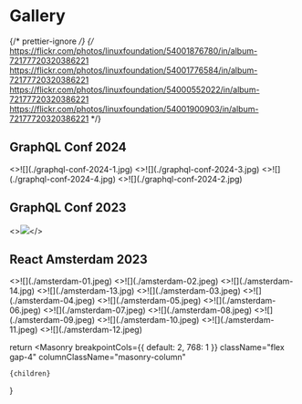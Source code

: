 
# Gallery

{/* prettier-ignore */}
{/*
https://flickr.com/photos/linuxfoundation/54001876780/in/album-72177720320386221
https://flickr.com/photos/linuxfoundation/54001776584/in/album-72177720320386221
https://flickr.com/photos/linuxfoundation/54000552022/in/album-72177720320386221
https://flickr.com/photos/linuxfoundation/54001900903/in/album-72177720320386221
*/}

## GraphQL Conf 2024

<Grid>
<>![](./graphql-conf-2024-1.jpg)</>
<>![](./graphql-conf-2024-3.jpg)</>
<>![](./graphql-conf-2024-4.jpg)</>
<>![](./graphql-conf-2024-2.jpg)</>

</Grid>

## GraphQL Conf 2023

<>![](./graphql-conf-2023.webp)</>

## React Amsterdam 2023

<Grid>
<>![](./amsterdam-01.jpeg)</>
<>![](./amsterdam-02.jpeg)</>
<>![](./amsterdam-14.jpg)</>
<>![](./amsterdam-13.jpg)</>
<>![](./amsterdam-03.jpeg)</>
<>![](./amsterdam-04.jpeg)</>
<>![](./amsterdam-05.jpeg)</>
<>![](./amsterdam-06.jpeg)</>
<>![](./amsterdam-07.jpeg)</>
<>![](./amsterdam-08.jpeg)</>
<>![](./amsterdam-09.jpeg)</>
<>![](./amsterdam-10.jpeg)</>
<>![](./amsterdam-11.jpeg)</>
<>![](./amsterdam-12.jpeg)</>
</Grid>

  return <Masonry
    breakpointCols={{ default: 2, 768: 1 }}
    className="flex gap-4"
    columnClassName="masonry-column"
  >
    {children}
  </Masonry>
}
